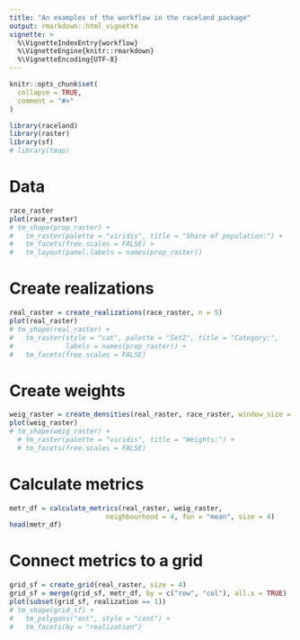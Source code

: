 ```yaml
---
title: "An examples of the workflow in the raceland package"
output: rmarkdown::html_vignette
vignette: >
  %\VignetteIndexEntry{workflow}
  %\VignetteEngine{knitr::rmarkdown}
  %\VignetteEncoding{UTF-8}
---
```


```r
knitr::opts_chunk$set(
  collapse = TRUE,
  comment = "#>"
)
```

```r
library(raceland)
library(raster)
library(sf)
# library(tmap)
```

# Data

<!-- data intro -->
<!-- describe the data -->

```r
race_raster
plot(race_raster)
# tm_shape(prop_raster) + 
#   tm_raster(palette = "viridis", title = "Share of population:") +
#   tm_facets(free.scales = FALSE) +
# 	tm_layout(panel.labels = names(prop_raster))
```

# Create realizations

```r
real_raster = create_realizations(race_raster, n = 5)
plot(real_raster)
# tm_shape(real_raster) + 
#   tm_raster(style = "cat", palette = "Set2", title = "Category:", 
#             labels = names(prop_raster)) +
#   tm_facets(free.scales = FALSE)
```

# Create weights

```r
weig_raster = create_densities(real_raster, race_raster, window_size = 4)
plot(weig_raster)
# tm_shape(weig_raster) +
  # tm_raster(palette = "viridis", title = "Weights:") +
  # tm_facets(free.scales = FALSE)
```

# Calculate metrics

```r
metr_df = calculate_metrics(real_raster, weig_raster,
                        neighbourhood = 4, fun = "mean", size = 4)
head(metr_df)
```

# Connect metrics to a grid

```r
grid_sf = create_grid(real_raster, size = 4)
grid_sf = merge(grid_sf, metr_df, by = c("row", "col"), all.x = TRUE)
plot(subset(grid_sf, realization == 1))
# tm_shape(grid_sf) +
#   tm_polygons("ent", style = "cont") +
#   tm_facets(by = "realization")
```

